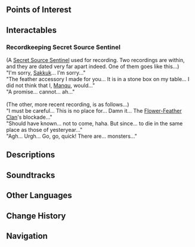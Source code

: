 {{Location Infobox
|image        = <gallery>
Ashflow Street.png|In-game
Ashflow Street Map Location.png|Map
</gallery>
|type         = Point of Interest
|region       = Natlan
|subregion    = 
|area         = Ochkanatlan
|subarea      = 
}}
{{Location Intro|description=<p>{{If Self|Ashflow Street|It|Ashflow Street}} is a settlement located at the base of the [[Cradle of Fleeting Dreams]].</p>}}

==Points of Interest==
{{Locations by Category Table
|type = Points of Interest
}}
<!--
==Notable Features==

==Achievements==
{{Achievement Topic Table|topic=Ashflow Street|requirements=1}}

==NPCs==
-->
==Interactables==
===Recordkeeping Secret Source Sentinel===
{{Dialogue Start}}
(A [[Secret Source Sentinel]] used for recording. Two recordings are within, and they are dated very far apart indeed. One of them goes like this...)<br>
"I'm sorry, [[Sakkuk]]... I'm sorry..."<br>
"The feather accessory I made for you... It is in a stone box on my table... I did not think that I, [[Manqu (Historical)|Manqu]], would..."<br>
"A promise... cannot... ah..."<br><br>
(The other, more recent recording, is as follows...)<br>
"I must be careful... This is no place for... Damn it... The [[Flower-Feather Clan]]'s blockade..."<br>
"Should have known... not to come, haha. But since... to die in the same place as those of yesteryear..."<br>
"Agh... Urgh... Go, go, quick! There are... monsters..."
{{Dialogue End}}

==Descriptions==
{{Description/Viewpoint|The Unfinished Ashen City}}

==Soundtracks==
{{Soundtracks by Category Table|type=location}}
<!--
==Lore==

==Trivia==

==Gallery==
<gallery>

</gallery>

==Video Guides==
{{EVT
|video   = 
|caption = 
}}
-->
==Other Languages==
{{Other Languages
|en       = Ashflow Street
|zhs      = 流灰之街
|zhs_rm   = 
|zht      = 流灰之街
|zht_rm   = 
|zh_tl    = 
|ja       = アッシュフロー街
|ja_rm    = Asshufuroo-gai
|ja_tl    = Ashflow Street
|ko       = 잿바람 거리
|ko_tl    = 
|es       = Calle Fluyeceniza
|es_tl    = Ashflow Street
|fr       = Rue flucendrée
|fr_tl    = Ashenflow Street
|ru       = Пепельная улица
|ru_tl    = 
|th       = Ashflow Street
|vi       = Phố Tro Tàn
|vi_tl    = 
|de       = Straße der fließenden Asche
|de_tl    = Street of Flowing Ashes
|id       = Ashflow Street
|pt       = Rua das Cinzas
|pt_tl    = 
|tr       = Küller Sokağı
|tr_tl    = 
|it       = Via delle Correnti Cineree
|it_tl    = 
}}

==Change History==
{{Change History|5.2}}

==Navigation==
{{PoI Navbox|Natlan}}